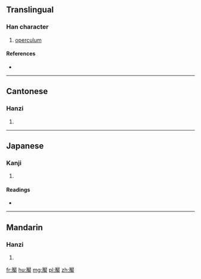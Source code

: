 {{also|厣}}
==Translingual==

===Han character===
{{Han char|rn=27|rad=厂|as=17|sn=19|four=7150<sub>6</sub>|canj=一大田中 (MKWL)}}

# [[operculum]]

====References====
* {{Han ref|kx=0163.140|dkj=03051|hdz=10080.210|uh=53B4|ud=21428|bh=F1EF|bd=61935}}

----

==Cantonese==

===Hanzi===
{{yue-hanzi|jyut=|y=yim3|sim=厣}}

# {{defn|lang=yue|sort=厂17}}

----

==Japanese==

===Kanji===
{{ja-kanji|grade=|rs=厂17}}

# {{defn|lang=ja|sort=厂17}}

====Readings====
* {{ja-readings|on=[[えん]] (en)|kun=}}

----

==Mandarin==

===Hanzi===
{{cmn-hanzi|sim=厣|pin=[[yǎn]] ([[yan3]])|wg=yen<sup>3</sup>}}

# {{defn|lang=cmn|sort=厂17}}

[[fr:厴]]
[[hu:厴]]
[[mg:厴]]
[[pl:厴]]
[[zh:厴]]